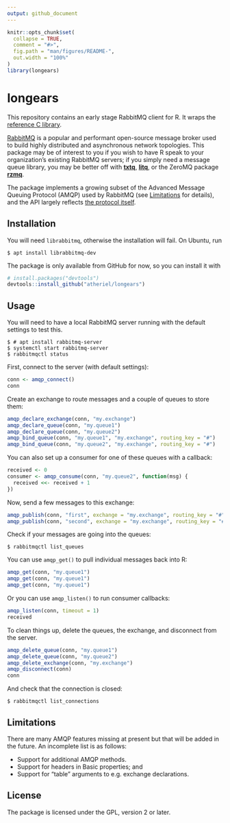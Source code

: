 ```yaml
---
output: github_document
---
```


<!-- README.md is generated from README.Rmd. Please edit that file. -->

```r
knitr::opts_chunk$set(
  collapse = TRUE,
  comment = "#>",
  fig.path = "man/figures/README-",
  out.width = "100%"
)
library(longears)
```
# longears

This repository contains an early stage RabbitMQ client for R. It wraps the
[reference C library](https://github.com/alanxz/rabbitmq-c).

[RabbitMQ](https://www.rabbitmq.com/) is a popular and performant open-source
message broker used to build highly distributed and asynchronous network
topologies. This package may be of interest to you if you wish to have R speak
to your organization's existing RabbitMQ servers; if you simply need a message
queue library, you may be better off with [**txtq**](https://github.com/wlandau/txtq),
[**litq**](https://github.com/r-lib/liteq), or the ZeroMQ package [**rzmq**](https://github.com/ropensci/rzmq).

The package implements a growing subset of the Advanced Message Queuing Protocol
(AMQP) used by RabbitMQ (see [Limitations](#Limitations) for details), and the
API largely reflects [the protocol itself](https://www.rabbitmq.com/amqp-0-9-1-reference.html).

## Installation

You will need `librabbitmq`, otherwise the installation will fail. On Ubuntu, run

```shell
$ apt install librabbitmq-dev
```

The package is only available from GitHub for now, so you can install it with

``` r
# install.packages("devtools")
devtools::install_github("atheriel/longears")
```

## Usage

You will need to have a local RabbitMQ server running with the default
settings to test this.

```shell
$ # apt install rabbitmq-server
$ systemctl start rabbitmq-server
$ rabbitmqctl status
```

First, connect to the server (with default settings):

```r
conn <- amqp_connect()
conn
```

Create an exchange to route messages and a couple of queues to store them:

```r
amqp_declare_exchange(conn, "my.exchange")
amqp_declare_queue(conn, "my.queue1")
amqp_declare_queue(conn, "my.queue2")
amqp_bind_queue(conn, "my.queue1", "my.exchange", routing_key = "#")
amqp_bind_queue(conn, "my.queue2", "my.exchange", routing_key = "#")
```

You can also set up a consumer for one of these queues with a callback:

```r
received <- 0
consumer <- amqp_consume(conn, "my.queue2", function(msg) {
  received <<- received + 1
})
```

Now, send a few messages to this exchange:

```r
amqp_publish(conn, "first", exchange = "my.exchange", routing_key = "#")
amqp_publish(conn, "second", exchange = "my.exchange", routing_key = "#")
```

Check if your messages are going into the queues:

```shell
$ rabbitmqctl list_queues
```

You can use `amqp_get()` to pull individual messages back into R:

```r
amqp_get(conn, "my.queue1")
amqp_get(conn, "my.queue1")
amqp_get(conn, "my.queue1")
```

Or you can use `amqp_listen()` to run consumer callbacks:

```r
amqp_listen(conn, timeout = 1)
received
```

To clean things up, delete the queues, the exchange, and disconnect from the
server.

```r
amqp_delete_queue(conn, "my.queue1")
amqp_delete_queue(conn, "my.queue2")
amqp_delete_exchange(conn, "my.exchange")
amqp_disconnect(conn)
conn
```

And check that the connection is closed:

```shell
$ rabbitmqctl list_connections
```

## Limitations

There are many AMQP features missing at present but that will be added in the
future. An incomplete list is as follows:

- Support for additional AMQP methods.
- Support for headers in Basic properties; and
- Support for "table" arguments to e.g. exchange declarations.

## License

The package is licensed under the GPL, version 2 or later.
